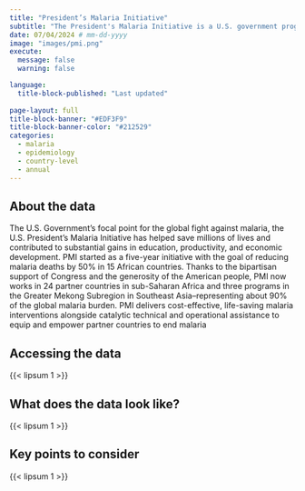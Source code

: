 ```yaml
---
title: "President’s Malaria Initiative"
subtitle: "The President's Malaria Initiative is a U.S. government program aimed at reducing malaria-related deaths and illnesses in high-burden countries through targeted interventions and support."
date: 07/04/2024 # mm-dd-yyyy
image: "images/pmi.png"
execute:
  message: false
  warning: false

language: 
  title-block-published: "Last updated"
  
page-layout: full
title-block-banner: "#EDF3F9"
title-block-banner-color: "#212529"
categories:
  - malaria
  - epidemiology
  - country-level
  - annual
---
```



## About the data

The U.S. Government’s focal point for the global fight against malaria, the U.S. President’s Malaria Initiative has helped save millions of lives and contributed to substantial gains in education, productivity, and economic development.
PMI started as a five-year initiative with the goal of reducing malaria deaths by 50% in 15 African countries. Thanks to the bipartisan support of Congress and the generosity of the American people, PMI now works in 24 partner countries in sub-Saharan Africa and three programs in the Greater Mekong Subregion in Southeast Asia–representing about 90% of the global malaria burden.
PMI delivers cost-effective, life-saving malaria interventions alongside catalytic technical and operational assistance to equip and empower partner countries to end malaria

## Accessing the data

{{< lipsum 1 >}}

## What does the data look like?

{{< lipsum 1 >}}

## Key points to consider

{{< lipsum 1 >}}